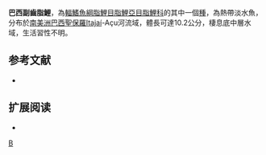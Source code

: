 {{Speciesbox 
| taxon = Deuterodon supparis
| status = NE
| status_system = IUCN3.1
| authority =  [[Lucena|Lucena]] & [[Lucena|Lucena]], 1992
| synonyms = 
}}
'''巴西副齒脂鯉'''，為[[輻鰭魚綱|輻鰭魚綱]][[脂鯉目|脂鯉目]][[脂鯉亞目|脂鯉亞目]][[脂鯉科|脂鯉科]]的其中一個[[種|種]]，為熱帶淡水魚，分布於[[南美洲|南美洲]][[巴西|巴西]][[聖保羅|聖保羅]]Itajaí-Açu河流域，體長可達10.2公分，棲息底中層水域，生活習性不明。

==参考文献==
{{refbegin}}
*{{FishBase_species|genus=Deuterodon|species=supparis|year=2013|month=11}}
{{refend}}

== 扩展阅读 ==
{{refbegin}}
*{{wikispecies-inline|Deuterodon supparis|巴西副齒脂鯉}}
{{refend}}
{{Taxonbar|from=Q5791879}}

[[Category:副齒脂鯉屬|B]]


{{魚類小作品}}